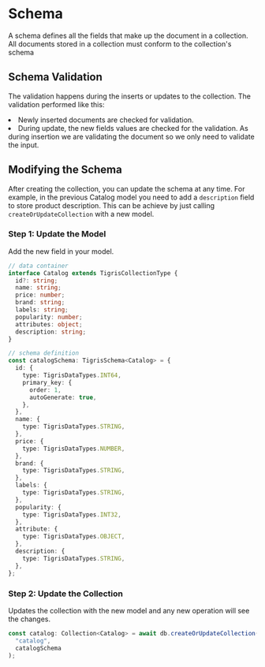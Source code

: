 # Schema

A schema defines all the fields that make up the document in a collection. All documents stored in a collection must conform to the collection's schema

## Schema Validation

The validation happens during the inserts or updates to the collection. The validation performed like this:

<li>Newly inserted documents are checked for validation.</li>
<li>
  During update, the new fields values are checked for the validation. As during
  insertion we are validating the document so we only need to validate the
  input.
</li>

## Modifying the Schema

After creating the collection, you can update the schema at any time. For example, in the previous Catalog model you
need to add a `description` field to store product description. This can be achieve by just calling `createOrUpdateCollection`
with a new model.

### Step 1: Update the Model

Add the new field in your model.

```typescript
// data container
interface Catalog extends TigrisCollectionType {
  id?: string;
  name: string;
  price: number;
  brand: string;
  labels: string;
  popularity: number;
  attributes: object;
  description: string;
}

// schema definition
const catalogSchema: TigrisSchema<Catalog> = {
  id: {
    type: TigrisDataTypes.INT64,
    primary_key: {
      order: 1,
      autoGenerate: true,
    },
  },
  name: {
    type: TigrisDataTypes.STRING,
  },
  price: {
    type: TigrisDataTypes.NUMBER,
  },
  brand: {
    type: TigrisDataTypes.STRING,
  },
  labels: {
    type: TigrisDataTypes.STRING,
  },
  popularity: {
    type: TigrisDataTypes.INT32,
  },
  attribute: {
    type: TigrisDataTypes.OBJECT,
  },
  description: {
    type: TigrisDataTypes.STRING,
  },
};
```

### Step 2: Update the Collection

Updates the collection with the new model and any new operation will see the changes.

```typescript
const catalog: Collection<Catalog> = await db.createOrUpdateCollection(
  "catalog",
  catalogSchema
);
```
